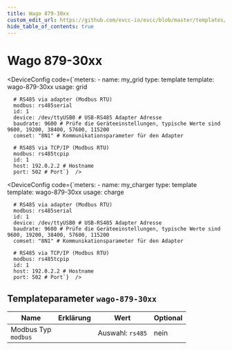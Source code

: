 ```yaml
---
title: Wago 879-30xx
custom_edit_url: https://github.com/evcc-io/evcc/blob/master/templates/definition/meter/wago-879-30xx.yaml
hide_table_of_contents: true
---
```



# Wago 879-30xx

<div className="device-detail-container">
  <div className="device-detail-content">
    <DeviceFeatures features="" />

<Tabs>
<TabItem value="grid" label="Netz" default>

<DeviceConfig code={`meters:
    - name: my_grid
      type: template
      template: wago-879-30xx
      usage: grid
      
      # RS485 via adapter (Modbus RTU)
      modbus: rs485serial
      id: 1
      device: /dev/ttyUSB0 # USB-RS485 Adapter Adresse
      baudrate: 9600 # Prüfe die Geräteeinstellungen, typische Werte sind 9600, 19200, 38400, 57600, 115200
      comset: "8N1" # Kommunikationsparameter für den Adapter
      
      # RS485 via TCP/IP (Modbus RTU)
      modbus: rs485tcpip
      id: 1
      host: 192.0.2.2 # Hostname
      port: 502 # Port`}  />

</TabItem>
<TabItem value="charge" label="Wallbox">

<DeviceConfig code={`meters:
    - name: my_charger
      type: template
      template: wago-879-30xx
      usage: charge
      
      # RS485 via adapter (Modbus RTU)
      modbus: rs485serial
      id: 1
      device: /dev/ttyUSB0 # USB-RS485 Adapter Adresse
      baudrate: 9600 # Prüfe die Geräteeinstellungen, typische Werte sind 9600, 19200, 38400, 57600, 115200
      comset: "8N1" # Kommunikationsparameter für den Adapter
      
      # RS485 via TCP/IP (Modbus RTU)
      modbus: rs485tcpip
      id: 1
      host: 192.0.2.2 # Hostname
      port: 502 # Port`}  />

</TabItem>
</Tabs>
  </div>
  <div className="device-detail-icon">
    <evcc-icon
      type="meter"
      name="wago-879-30xx"
      size="400px"
      alt="Wago 879-30xx"
      className="device-detail-icon-img"
    ></evcc-icon>
  </div>
</div>

## Templateparameter `wago-879-30xx`

| Name | Erklärung | Wert | Optional |
|-----------|-----------|------|----------|
| Modbus Typ<br/>`modbus` |  | Auswahl: `rs485` | nein |

